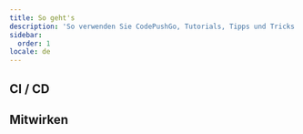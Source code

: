 ```yaml
---
title: So geht's
description: 'So verwenden Sie CodePushGo, Tutorials, Tipps und Tricks'
sidebar:
  order: 1
locale: de
---
```



<LinkCard
	title="Wie Versionierung in CodePushGo funktioniert"
	description="capgo.app"
	href="https://capgo.app/blog/how-version-work-in-capgo/"
/>

<LinkCard
	title="Wie man Major Versionen in CodePushGo veröffentlicht"
	description="capgo.app"
	href="https://capgo.app/blog/how-to-release-major-version-in-capgo/"
/>

<LinkCard
	title="Wie man spezifische Updates an einen Benutzer oder eine Gruppe sendet"
	description="capgo.app"
	href="https://capgo.app/blog/how-to-send-specific-version-to-users/"
/>


## CI / CD


<LinkCard
	title="Automatischer Build und Release mit GitHub Actions"
	description="capgo.app"
	href="https://capgo.app/blog/how-version-work-in-capgo/"
/>

<LinkCard
	title="Verwaltung von Entwicklungs- und Produktionsbuilds mit GitHub Actions"
	description="capgo.app"
	href="https://capgo.app/blog/automatic-build-and-release-with-github-actions/"
/>

## Mitwirken


<LinkCard
	title="Beitragen zu CodePushGo Open Source"
	description="githubcom"
	href="https://github.com/Cap-go/capgo/blob/main/CONTRIBUTINGmd"
/>
